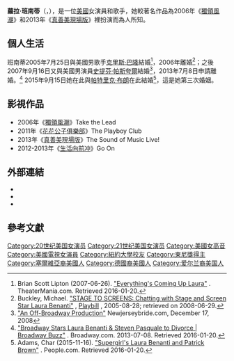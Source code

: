 {{艺人
|姓名     = 蘿拉·班南蒂
|类型     = 女演员
|图片     = File:Laura Benanti cropped.jpg
|图片尺寸 = 
|图片简介 = 
|原名     = 
|外文名   = |外文 =  |罗马拼音 = 
|英文名   = Laura Benanti
|昵称     = 
|其他艺名 = 
|国籍     = {{USA}}
|籍贯     = 
|出生日期 = {{birth date and age|1979|7|15|df=y}}
|出生地点 = {{USA}}[[紐約州|紐約州]][[紐約|紐約]]
|逝世日期 = <!--卒年在前生年在后{{death date and age|YYYY|MM|DD|YYYY|MM|DD}} -->
|逝世地点 = 
|职业     =  [[演员|演员]]、[[歌手|歌手]]
|语言     =  [[英语|英语]]
|教育程度 = 
|宗教信仰 =
|配偶     =  [[克里斯·巴隆|克里斯·巴隆]](2005-2006)、[[史提芬·帕斯夸爾|史提芬·帕斯夸爾]](2007-2013)、[[帕特里克·布朗|帕特里克·布朗]](2015-)
|儿女 = 
|父母 = 
|代表作 = 《[[獨領風潮|獨領風潮]]》<br />《[[真善美現場版|真善美現場版]]》
|活跃年代 = 1998年至今
|经纪公司 = 
|IMDb = 1128574
|奖项 = 
|网站 = 
|親屬=
}}
'''蘿拉·班南蒂'''（{{lang-en|Laura Benanti}}，{{bd|1979年|7月15日||}}），是一位[[美國|美國]]女演員和歌手，她較著名作品為2006年《[[獨領風潮|獨領風潮]]》和2013年《[[真善美現場版|真善美現場版]]》裡扮演而為人所知。
{{Commons category|Laura Benanti}}

==個人生活==
班南蒂2005年7月25日與美國男歌手[[克里斯·巴隆|克里斯·巴隆]]結婚<ref>Brian Scott Lipton (2007-06-26). [http://www.theatermania.com/new-york-city-theater/news/06-2007/everythings-coming-up-laura_11043.html "Everything's Coming Up Laura"] {{Wayback|url=http://www.theatermania.com/new-york-city-theater/news/06-2007/everythings-coming-up-laura_11043.html |date=20160302135230 }}. TheaterMania.com. Retrieved 2016-01-20.</ref>，2006年離婚<ref>Buckley, Michael. [http://www.playbill.com/features/article/94739.html "STAGE TO SCREENS: Chatting with Stage and Screen Star Laura Benanti"] {{Wayback|url=http://www.playbill.com/features/article/94739.html |date=20060704220533 }}, [https://en.wikipedia.org/wiki/Playbill Playbill] {{Wayback|url=https://en.wikipedia.org/wiki/Playbill |date=20210506113235 }}, 2005-08-28; retrieved on 2008-06-29.</ref>；之後2007年9月16日又與美國男演員[[史提芬·帕斯夸爾|史提芬·帕斯夸爾]]結婚<ref>[http://www.newjerseybride.com/articles/an-off "An Off-Broadway Production"] {{Wayback|url=http://www.newjerseybride.com/articles/an-off |date=20100723071416 }} Newjerseybride.com, December 17, 2008</ref>，2013年7月8日申請離婚。<ref>[http://www.broadway.com/buzz/170502/broadway-stars-laura-benanti-steven-pasquale-to-divorce "Broadway Stars Laura Benanti & Steven Pasquale to Divorce | Broadway Buzz"] {{Wayback|url=http://www.broadway.com/buzz/170502/broadway-stars-laura-benanti-steven-pasquale-to-divorce |date=20160413000754 }}. Broadway.com. 2013-07-08. Retrieved 2016-01-20.</ref>
2015年9月15日她在此與[[帕特里克·布朗|帕特里克·布朗]]在此結婚<ref>Adams, Char (2015-11-16). [http://www.people.com/article/laura-benanti-patrick-brown-married-supergirl "Supergirl's Laura Benanti and Patrick Brown"] {{Wayback|url=http://www.people.com/article/laura-benanti-patrick-brown-married-supergirl |date=20160304104041 }}. People.com. Retrieved 2016-01-20.</ref>，這是她第三次婚姻。

==影視作品==
*2006年《[[獨領風潮|獨領風潮]]》Take the Lead
*2011年《[[花花公子俱樂部|花花公子俱樂部]]》The Playboy Club
*2013年《[[真善美現場版|真善美現場版]]》The Sound of Music Live!
*2012-2013年《[[生活向前冲|生活向前冲]]》Go On

== 外部連結 ==
* {{IMDb name|1128574}}
* {{Twitter|LauraBenanti}}
* {{Instagram|laurabenanti}}

== 參考文獻 ==
{{reflist}}

{{Authority control}}
{{DEFAULTSORT: Benanti, Laura}}
[[Category:20世纪美国女演员|Category:20世纪美国女演员]]
[[Category:21世纪美国女演员|Category:21世纪美国女演员]]
[[Category:美國女高音|Category:美國女高音]]
[[Category:美國電視女演員|Category:美國電視女演員]]
[[Category:紐約大學校友|Category:紐約大學校友]]
[[Category:東尼獎得主|Category:東尼獎得主]]
[[Category:塞爾維亞裔美國人|Category:塞爾維亞裔美國人]]
[[Category:德國裔美國人|Category:德國裔美國人]]
[[Category:爱尔兰裔美国人|Category:爱尔兰裔美国人]]